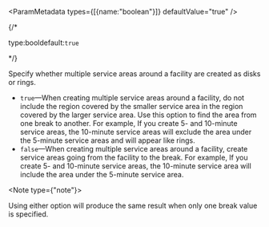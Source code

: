 
<ParamMetadata types={[{name:"boolean"}]} defaultValue="true" />

{/* <p class="space-x-2"><span class="font-sm text-color-3">type:bool</span><span class="font-bold text-[#6d29cc]">default:`true`</span></p> */}

Specify whether multiple service areas around a facility are created as disks or rings.

-   `true`—When creating multiple service areas around a facility, do not include the region covered by the smaller service area in the region covered by the larger service area. Use this option to find the area from one break to another. For example, If you create 5- and 10-minute service areas, the 10-minute service areas will exclude the area under the 5-minute service areas and will appear like rings. 
-   `false`—When creating multiple service areas around a facility, create service areas going from the facility to the break. For example, If you create 5- and 10-minute service areas, the 10-minute service area will include the area under the 5-minute service area.

<Note type={"note"}>

Using either option will produce the same result when only one break value is specified.

</Note>